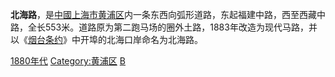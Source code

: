 {{unreferenced|time=2017-03-08T09:20:10+00:00}}
{{noteTA
|G1=單位
}}
{{Infobox China Road
|中文道路名称= 北海路
|道路英文名=Beihai Rd.
|道路方向=WE
|路牌类型=Shanghai
|图片=六馬路.jpg
|图片说明=北海路曾用名六馬路，圖為十九世紀晚期的六馬路。
|道路属性= 普通道路
|道路总长度= 0.553
|所在地区= {{CHN}}[[上海市|上海市]][[黄浦区|黄浦区]]
|起点= [[福建中路|福建中路]]
|终点= [[西藏中路|西藏中路]]
|道路命名日期= 1883年
|命名缘由= [[广西省_(清)|廣西省]][[北海市|北海]]口岸
|道路动工日期= 1854年<br>1883年改成马路
|通车日期= 
|路段主要建筑= 
}}

'''北海路'''，是[[中華人民共和國|中國]][[上海市|上海市]][[黄浦区|黄浦区]]内一条东西向弧形道路，东起福建中路，西至西藏中路，全长553米。道路原为第二跑马场的圈外土路，1883年改造为现代马路，并以《[[烟台条约|烟台条约]]》中开埠的北海口岸命名为北海路。

[[Category:上海公共租界时期辟筑道路|1880年代]]
[[Category:黄浦区|Category:黄浦区]]
[[Category:上海道路|B]]